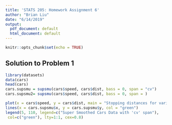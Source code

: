 ```yaml
---
title: 'STATS 205: Homework Assignment 6'
author: "Brian Liu"
date: "6/14/2019"
output:
  pdf_document: default
  html_document: default
---
```


```r
knitr::opts_chunk$set(echo = TRUE)
```

## Solution to Problem 1

```r
library(datasets)
data(cars)
head(cars)
cars.supsmu = supsmu(cars$speed, cars$dist, bass = 0, span = "cv")
cars.supsmu2= supsmu(cars$speed, cars$dist, bass = 0, span = )

plot(x = cars$speed, y = cars$dist, main = "Stopping distances for various speeds", xlab = "Speed", ylab = "Stopping Distance")
lines(x = cars.supsmu$x, y = cars.supsmu$y, col = "green")
legend(5, 110, legend=c("Super Smoothed Cars Data with 'cv' span"),
 col=c("green"), lty=1:1, cex=0.8)
```